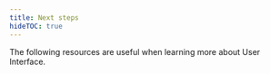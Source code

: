 ```yaml
---
title: Next steps
hideTOC: true
---
```



The following resources are useful when learning more about User Interface.

<BoxLink
  title="UI programming"
  Icon={Brush01Icon}
  description="Learn more about background image, using SVG, styling buttons, and so on."
  href="/ui-programming/image-background/"
/>

<BoxLink
  title="UI component libraries"
  Icon={TableIcon}
  description="Learn about different UI libraries available in Expo and React Native ecosystem."
  href="/ui-programming/user-interface-libraries/"
/>

<BoxLink
  title="Using TypeScript"
  Icon={Settings02Icon}
  description="An in-depth guide on configuring an Expo project with TypeScript."
  href="/guides/typescript/"
/>
